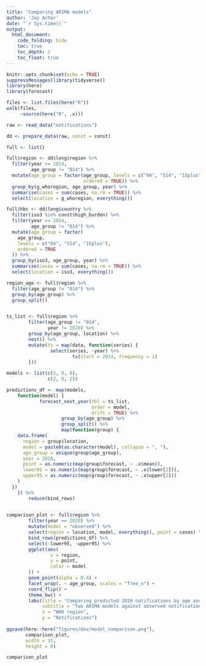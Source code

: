 ```yaml
---
title: "Comparing ARIMA models"
author: 'Jay Achar'
date: "`r Sys.time()`"
output:
  html_document:
    code_folding: hide
    toc: true
    toc_depth: 2
    toc_float: true
---
```


```r
knitr::opts_chunk$set(echo = TRUE)
suppressMessages(library(tidyverse))
library(here)
library(forecast)
```

```r
files <- list.files(here("R"))
walk(files,
     ~source(here("R", .x)))
```

```r
raw <- read_data("notifications")
```

```r
dd <- prepare_data(raw, const = const)

full <- list()

full$region <- dd$long$region %>% 
  filter(year >= 2014,
         age_group != "014") %>%  
  mutate(age_group = factor(age_group, levels = c("04", "514", "15plus"),
                            ordered = TRUE)) %>% 
  group_by(g_whoregion, age_group, year) %>% 
  summarise(cases = sum(cases, na.rm = TRUE)) %>% 
  select(location = g_whoregion, everything())

full$hbc <- dd$long$country %>%
  filter(iso3 %in% const$high_burden) %>%
  filter(year >= 2014,
         age_group != "014") %>%
  mutate(age_group = factor(
    age_group,
    levels = c("04", "514", "15plus"),
    ordered = TRUE
  )) %>%
  group_by(iso3, age_group, year) %>%
  summarise(cases = sum(cases, na.rm = TRUE)) %>% 
  select(location = iso3, everything())
```

```r
region_age <- full$region %>%
  filter(age_group != "014") %>%
  group_by(age_group) %>%
  group_split()


ts_list <- full$region %>%
        filter(age_group != "014",
               year != 2020) %>%
        group_by(age_group, location) %>%
        nest() %>%
        mutate(ts = map(data, function(series) {
                select(series, -year) %>%
                        ts(start = 2014, frequency = 1)
        }))
```

```r
models <- list(c(2, 0, 0),
               c(2, 0, 2))

predictions_df <- map(models, 
    function(model) {
            forecast_next_year(tbl = ts_list,
                               order = model,
                               drift = TRUE) %>% 
                    group_by(age_group) %>% 
                    group_split() %>% 
                    map(function(group) {
    data.frame(
      region = group$location,
      model = paste0(as.character(model), collapse = ", "),
      age_group = unique(group$age_group),
      year = 2020,
      point = as.numeric(map(group$forecast, ~ .x$mean)),
      lower95 = as.numeric(map(group$forecast, ~ .x$lower[2])),
      upper95 = as.numeric(map(group$forecast, ~ .x$upper[2]))
    )
  })
    }) %>% 
        reduce(bind_rows)
        
```

```r
comparison_plot <- full$region %>% 
        filter(year == 2020) %>% 
        mutate(model = "observed") %>% 
        select(region = location, model, everything(), point = cases) %>% 
        bind_rows(predictions_df) %>% 
        select(-lower95, -upper95) %>% 
        ggplot(aes(
                x = region,
                y = point, 
                color = model
        )) + 
        geom_point(alpha = 0.4) +
        facet_wrap(. ~ age_group, scales = "free_x") +
        coord_flip() +
        theme_bw() +
        labs(title = "Comparing predicted 2020 notifications by age and WHO region",
             subtitle = "Two ARIMA models against observed notifications",
             x = "WHO region",
             y = "Notifications")
        
ggsave(here::here("figures/dev/model_comparison.png"),
       comparison_plot,
       width = 15,
       height = 8)

comparison_plot
```

